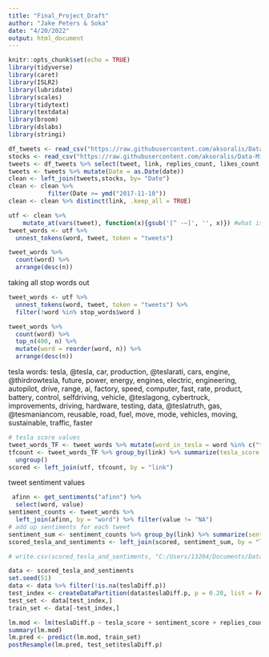 ```yaml
---
title: "Final_Project_Draft"
author: "Jake Peters & Soka"
date: "4/20/2022"
output: html_document
---
```


```r
knitr::opts_chunk$set(echo = TRUE)
library(tidyverse)
library(caret)
library(ISLR2)
library(lubridate)
library(scales)
library(tidytext)
library(textdata)
library(broom)
library(dslabs)
library(stringi)
```

```r
df_tweets <- read_csv("https://raw.githubusercontent.com/aksoralis/Data-Mining/main/tweets_EST.csv")
stocks <- read_csv("https://raw.githubusercontent.com/aksoralis/Data-Mining/main/stocksdf.csv")
tweets <- df_tweets %>% select(tweet, link, replies_count, likes_count, retweets_count, date)
tweets <- tweets %>% mutate(Date = as.Date(date))
clean <- left_join(tweets,stocks, by= "Date")
clean <- clean %>% 
           filter(Date >= ymd("2017-11-10"))
clean <- clean %>% distinct(link, .keep_all = TRUE)
```

```r
utf <- clean %>%
    mutate_at(vars(tweet), function(x){gsub('[^ -~]', '', x)}) #what is this doing?
tweet_words <- utf %>% 
  unnest_tokens(word, tweet, token = "tweets")

tweet_words %>% 
  count(word) %>%
  arrange(desc(n))
```

taking all stop words out
```r
tweet_words <- utf %>% 
  unnest_tokens(word, tweet, token = "tweets") %>%
  filter(!word %in% stop_words$word ) 

tweet_words %>% 
  count(word) %>%
  top_n(400, n) %>%
  mutate(word = reorder(word, n)) %>%
  arrange(desc(n))
```


tesla words: tesla, @tesla, car, production, @teslarati, cars, engine, @thirdrowtesla, future, power, energy, engines, electric, engineering, autopilot, drive, range, ai, factory, speed, computer, fast, rate, product, battery, control, selfdriving, vehicle, @teslagong, cybertruck, improvements, driving, hardware, testing, data, @teslatruth, gas, @tesmaniancom, reusable, road, fuel, move, mode, vehicles, moving, sustainable, traffic, faster

```r
# tesla score values
tweet_words_TF <- tweet_words %>% mutate(word_in_tesla = word %in% c("tesla","@teslaownerssv", "@tesla", "car", "production", "@teslarati", "cars", "engine"," @thirdrowtesla", "future", "power", "energy", "engines", "electric", "engineering", "autopilot", "drive", "range", "ai", "factory", "speed", "computer", "fast"," rate", "product", "battery", "control", "selfdriving", "vehicle", "@teslagong", "cybertruck", "improvements", "driving", "hardware", "testing", "data", "@teslatruth", "gas", "@tesmaniancom", "reusable", "road", "fuel", "move", "mode", "vehicles", "moving", "sustainable", "traffic", "faster"))
tfcount <- tweet_words_TF %>% group_by(link) %>% summarize(tesla_score = sum(word_in_tesla)) %>%
  ungroup()
scored <- left_join(utf, tfcount, by = "link")
```

tweet sentiment values
```r
 afinn <- get_sentiments("afinn") %>%
  select(word, value)
sentiment_counts <- tweet_words %>%
  left_join(afinn, by = "word") %>% filter(value != "NA")
# add up sentiments for each tweet
sentiment_sum <- sentiment_counts %>% group_by(link) %>% summarize(sentiment_score = sum(value)) %>% ungroup()
scored_tesla_and_sentiments <- left_join(scored, sentiment_sum, by = "link")
```

```r
# write.csv(scored_tesla_and_sentiments, "C:/Users/13204/Documents/Data Mining/Final_Project/DATA318 Final Project/scored_tesla_and_sentiments.csv", row.names = FALSE)
```

```r
data <- scored_tesla_and_sentiments
set.seed(51)
data <- data %>% filter(!is.na(teslaDiff.p))
test_index <- createDataPartition(data$teslaDiff.p, p = 0.20, list = FALSE)
test_set <- data[test_index,]
train_set <- data[-test_index,]

lm.mod <- lm(teslaDiff.p ~ tesla_score + sentiment_score + replies_count + likes_count + retweets_count, ourdata)
summary(lm.mod)
lm.pred <- predict(lm.mod, train_set)
postResample(lm.pred, test_set$teslaDiff.p)
```

